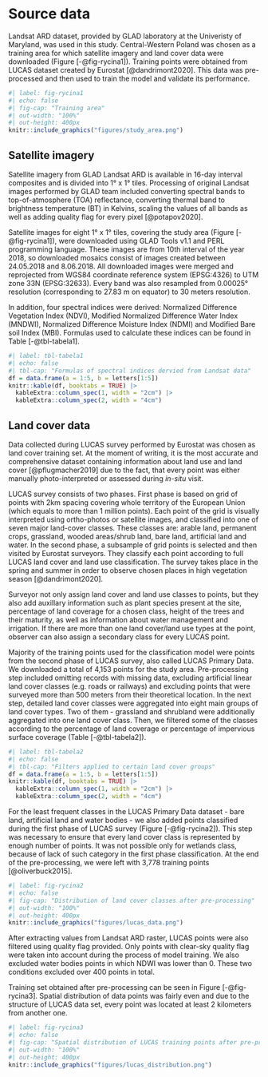 # Source data {#sec-data}

Landsat ARD dataset, provided by GLAD laboratory at the Univeristy of Maryland, was used in this study.
Central-Western Poland was chosen as a training area for which satellite imagery and land cover data were downloaded (Figure [-@fig-rycina1]).
Training points were obtained from LUCAS dataset created by Eurostat [@dandrimont2020].
This data was pre-processed and then used to train the model and validate its performance.

```r
#| label: fig-rycina1
#| echo: false
#| fig-cap: "Training area"
#| out-width: "100%"
#| out-height: 400px
knitr::include_graphics("figures/study_area.png")
```

## Satellite imagery {#sec-sat}

Satellite imagery from GLAD Landsat ARD is available in 16-day interval composites and is divided into 1° x 1° tiles.
Processing of original Landsat images performed by GLAD team included converting spectral bands to top-of-atmosphere (TOA) reflectance, converting thermal band to brightness temperature (BT) in Kelvins, scaling the values of all bands as well as adding quality flag for every pixel [@potapov2020].

Satellite images for eight 1° x 1° tiles, covering the study area (Figure [-@fig-rycina1]), were downloaded using GLAD Tools v1.1 and PERL programming language.
These images are from 10th interval of the year 2018, so downloaded mosaics consist of images created between 24.05.2018 and 8.06.2018.
All downloaded images were merged and reprojected from WGS84 coordinate reference system (EPSG:4326) to UTM zone 33N (EPSG:32633).
Every band was also resampled from 0.00025° resolution (corresponding to 27.83 m on equator) to 30 meters resolution.

In addition, four spectral indices were derived: Normalized Difference Vegetation Index (NDVI), Modified Normalized Difference Water Index (MNDWI), Normalized Difference Moisture Index (NDMI) and Modified Bare soil Index (MBI).
Formulas used to calculate these indices can be found in Table [-@tbl-tabela1].

```r
#| label: tbl-tabela1
#| echo: false
#| tbl-cap: "Formulas of spectral indices dervied from Landsat data"
df = data.frame(a = 1:5, b = letters[1:5])
knitr::kable(df, booktabs = TRUE) |> 
  kableExtra::column_spec(1, width = "2cm") |>  
  kableExtra::column_spec(2, width = "4cm")
```

## Land cover data {#sec-landcover}

Data collected during LUCAS survey performed by Eurostat was chosen as land cover training set.
At the moment of writing, it is the most accurate and comprehensive dataset containing information about land use and land cover [@pflugmacher2019] due to the fact, that every point was either manually photo-interpreted or assessed during *in-situ* visit.

LUCAS survey consists of two phases.
First phase is based on grid of points with 2km spacing covering whole territory of the European Union (which equals to more than 1 million points).
Each point of the grid is visually interpreted using ortho-photos or satellite images, and classified into one of seven major land-cover classes.
These classes are: arable land, permanent crops, grassland, wooded areas/shrub land, bare land, artificial land and water.
In the second phase, a subsample of grid points is selected and then visited by Eurostat surveyors.
They classify each point according to full LUCAS land cover and land use classification.
The survey takes place in the spring and summer in order to observe chosen places in high vegetation season [@dandrimont2020].

Surveyor not only assign land cover and land use classes to points, but they also add auxillary information such as plant species present at the site, percentage of land coverage for a chosen class, height of the trees and their maturity, as well as information about water management and irrigation.
If there are more than one land cover/land use types at the point, observer can also assign a secondary class for every LUCAS point.

Majority of the training points used for the classification model were points from the second phase of LUCAS survey, also called LUCAS Primary Data.
We downloaded a total of 4,153 points for the study area.
Pre-processing step included omitting records with missing data, excluding artificial linear land cover classes (e.g. roads or railways) and excluding points that were surveyed more than 500 meters from their theoretical location.
In the next step, detailed land cover classes were aggregated into eight main groups of land cover types.
Two of them - grassland and shrubland were additionally aggregated into one land cover class.
Then, we filtered some of the classes according to the percentage of land coverage or percentage of impervious surface coverage (Table [-@tbl-tabela2]).

```r
#| label: tbl-tabela2
#| echo: false
#| tbl-cap: "Filters applied to certain land cover groups"
df = data.frame(a = 1:5, b = letters[1:5])
knitr::kable(df, booktabs = TRUE) |> 
  kableExtra::column_spec(1, width = "2cm") |>  
  kableExtra::column_spec(2, width = "4cm")
```

For the least frequent classes in the LUCAS Primary Data dataset - bare land, artificial land and water bodies - we also added points classified during the first phase of LUCAS survey (Figure [-@fig-rycina2]).
This step was necessary to ensure that every land cover class is represented by enough number of points.
It was not possible only for wetlands class, because of lack of such category in the first phase classification.
At the end of the pre-processing, we were left with 3,778 training points [@oliverbuck2015].

```r
#| label: fig-rycina2
#| echo: false
#| fig-cap: "Distribution of land cover classes after pre-processing"
#| out-width: "100%"
#| out-height: 400px
knitr::include_graphics("figures/lucas_data.png")
```

After extracting values from Landsat ARD raster, LUCAS points were also filtered using quality flag provided.
Only points with clear-sky quality flag were taken into account during the process of model training.
We also excluded water bodies points in which NDWI was lower than 0.
These two conditions excluded over 400 points in total.

Training set obtained after pre-processing can be seen in Figure [-@fig-rycina3].
Spatial distribution of data points was fairly even and due to the structure of LUCAS data set, every point was located at least 2 kilometers from another one.

```r
#| label: fig-rycina3
#| echo: false
#| fig-cap: "Spatial distribution of LUCAS training points after pre-processing"
#| out-width: "100%"
#| out-height: 400px
knitr::include_graphics("figures/lucas_distribution.png")
```

